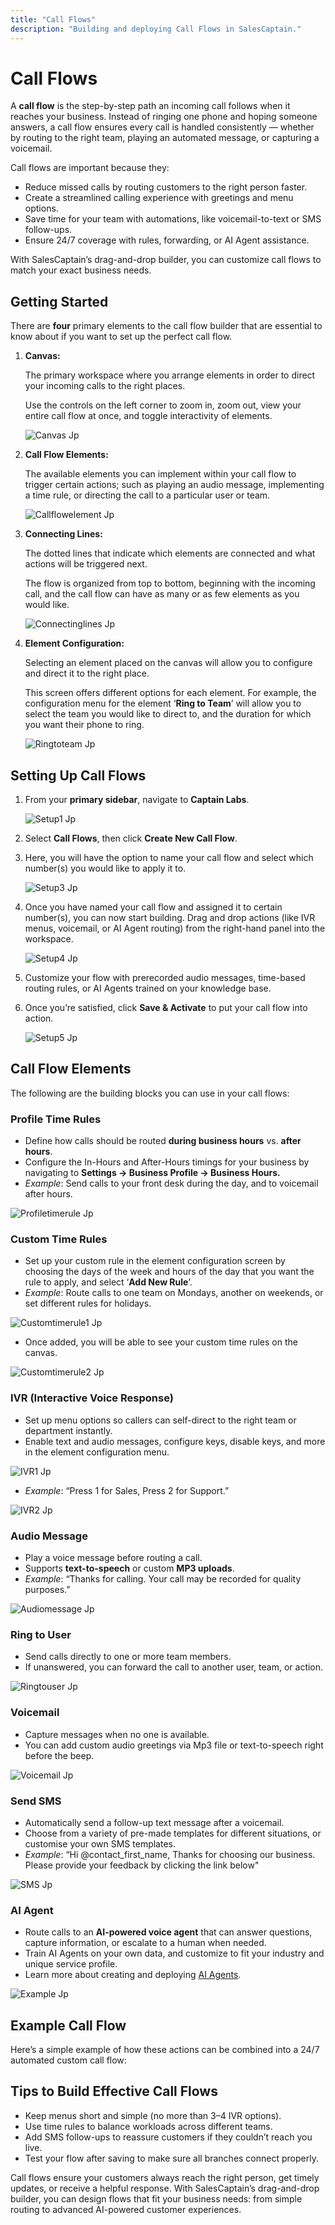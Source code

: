 ```yaml
---
title: "Call Flows"
description: "Building and deploying Call Flows in SalesCaptain."
---
```


# Call Flows

A **call flow** is the step-by-step path an incoming call follows when it reaches your business. Instead of ringing one phone and hoping someone answers, a call flow ensures every call is handled consistently — whether by routing to the right team, playing an automated message, or capturing a voicemail.

Call flows are important because they:

- Reduce missed calls by routing customers to the right person faster.
- Create a streamlined calling experience with greetings and menu options.
- Save time for your team with automations, like voicemail-to-text or SMS follow-ups.
- Ensure 24/7 coverage with rules, forwarding, or AI Agent assistance.

With SalesCaptain’s drag-and-drop builder, you can customize call flows to match your exact business needs.

## Getting Started

There are **four** primary elements to the call flow builder that are essential to know about if you want to set up the perfect call flow.

1. **Canvas:**

   The primary workspace where you arrange elements in order to direct your incoming calls to the right places. 

   Use the controls on the left corner to zoom in, zoom out, view your entire call flow at once, and toggle interactivity of elements.

   ![Canvas Jp](/images/canvas.jpg)
2. **Call Flow Elements:**

   The available elements you can implement within your call flow to trigger certain actions; such as playing an audio message, implementing a time rule, or directing the call to a particular user or team.

   ![Callflowelement Jp](/images/callflowelement.jpg)
3. **Connecting Lines:**

   The dotted lines that indicate which elements are connected and what actions will be triggered next.

   The flow is organized from top to bottom, beginning with the incoming call, and the call flow can have as many or as few elements as you would like. 

   ![Connectinglines Jp](/images/connectinglines.jpg)
4. **Element Configuration:**

   Selecting an element placed on the canvas will allow you to configure and direct it to the right place.

   This screen offers different options for each element. For example, the configuration menu for the element ‘**Ring to Team**’ will allow you to select the team you would like to direct to, and the duration for which you want their phone to ring. 

   ![Ringtoteam Jp](/images/ringtoteam.jpg)

## Setting Up Call Flows

1. From your **primary sidebar**, navigate to **Captain Labs**.

   ![Setup1 Jp](/images/setup1.jpg)
2. Select **Call Flows**, then click **Create New Call Flow**.
3. Here, you will have the option to name your call flow and select which number(s) you would like to apply it to.

   ![Setup3 Jp](/images/setup3.jpg)
4. Once you have named your call flow and assigned it to certain number(s), you can now start building. Drag and drop actions (like IVR menus, voicemail, or AI Agent routing) from the right-hand panel into the workspace.

   ![Setup4 Jp](/images/setup4.jpg)
5. Customize your flow with prerecorded audio messages, time-based routing rules, or AI Agents trained on your knowledge base.
6. Once you’re satisfied, click **Save & Activate** to put your call flow into action.

   ![Setup5 Jp](/images/setup5.jpg)

## Call Flow Elements

The following are the building blocks you can use in your call flows:

### Profile Time Rules

- Define how calls should be routed **during business hours** vs. **after hours**.
- Configure the In-Hours and After-Hours timings for your business by navigating to **Settings -\> Business Profile -\> Business Hours.**
- _Example_: Send calls to your front desk during the day, and to voicemail after hours.

![Profiletimerule Jp](/images/profiletimerule.jpg)

### Custom Time Rules

- Set up your custom rule in the element configuration screen by choosing the days of the week and hours of the day that you want the rule to apply, and select ‘**Add New Rule**’.
- _Example_: Route calls to one team on Mondays, another on weekends, or set different rules for holidays.

![Customtimerule1 Jp](/images/customtimerule1.jpg)

- Once added, you will be able to see your custom time rules on the canvas.

![Customtimerule2 Jp](/images/customtimerule2.jpg)

### IVR (Interactive Voice Response)

- Set up menu options so callers can self-direct to the right team or department instantly.
- Enable text and audio messages, configure keys, disable keys, and more in the element configuration menu. 

![IVR1 Jp](/images/IVR1.jpg)

- _Example_: “Press 1 for Sales, Press 2 for Support.”

![IVR2 Jp](/images/IVR2.jpg)

### Audio Message

- Play a voice message before routing a call.
- Supports **text-to-speech** or custom **MP3 uploads**.
- _Example_: “Thanks for calling. Your call may be recorded for quality purposes.”

![Audiomessage Jp](/images/audiomessage.jpg)

### Ring to User

- Send calls directly to one or more team members.
- If unanswered, you can forward the call to another user, team, or action.

![Ringtouser Jp](/images/ringtouser.jpg)

### Voicemail

- Capture messages when no one is available.
- You can add custom audio greetings via Mp3 file or text-to-speech right before the beep.

![Voicemail Jp](/images/voicemail.jpg)

### Send SMS

- Automatically send a follow-up text message after a voicemail.
- Choose from a variety of pre-made templates for different situations, or customise your own SMS templates.
- _Example_: “Hi @contact_first_name, Thanks for choosing our business. Please provide your feedback by clicking the link below"

![SMS Jp](/images/SMS.jpg)

### AI Agent

- Route calls to an **AI-powered voice agent** that can answer questions, capture information, or escalate to a human when needed.
- Train AI Agents on your own data, and customize to fit your industry and unique service profile.
- Learn more about creating and deploying <u>AI Agents</u>.

![Example Jp](/images/example.jpg)

## Example Call Flow

Here’s a simple example of how these actions can be combined into a 24/7 automated custom call flow:

## Tips to Build Effective Call Flows

- Keep menus short and simple (no more than 3–4 IVR options).
- Use time rules to balance workloads across different teams.
- Add SMS follow-ups to reassure customers if they couldn’t reach you live.
- Test your flow after saving to make sure all branches connect properly.

Call flows ensure your customers always reach the right person, get timely updates, or receive a helpful response. With SalesCaptain’s drag-and-drop builder, you can design flows that fit your business needs: from simple routing to advanced AI-powered customer experiences.